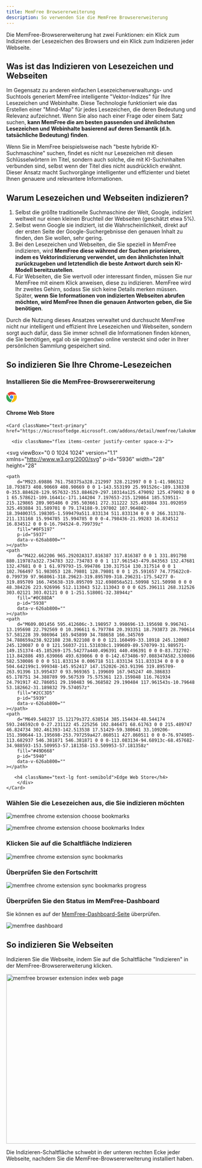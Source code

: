 ```yaml
---
title: MemFree Browsererweiterung
description: So verwenden Sie die MemFree Browsererweiterung
---
```


Die MemFree-Browsererweiterung hat zwei Funktionen: ein Klick zum Indizieren der Lesezeichen des Browsers und ein Klick zum Indizieren jeder Webseite.

## Was ist das Indizieren von Lesezeichen und Webseiten

Im Gegensatz zu anderen einfachen Lesezeichenverwaltungs- und Suchtools generiert MemFree intelligente "Vektor-Indizes" für Ihre Lesezeichen und Webinhalte. Diese Technologie funktioniert wie das Erstellen einer "Mind-Map" für jedes Lesezeichen, die deren Bedeutung und Relevanz aufzeichnet. Wenn Sie also nach einer Frage oder einem Satz suchen, **kann MemFree die am besten passenden und ähnlichsten Lesezeichen und Webinhalte basierend auf deren Semantik (d.h. tatsächliche Bedeutung) finden**.

Wenn Sie in MemFree beispielsweise nach "beste hybride KI-Suchmaschine" suchen, findet es nicht nur Lesezeichen mit diesen Schlüsselwörtern im Titel, sondern auch solche, die mit KI-Suchinhalten verbunden sind, selbst wenn der Titel dies nicht ausdrücklich erwähnt. Dieser Ansatz macht Suchvorgänge intelligenter und effizienter und bietet Ihnen genauere und relevantere Informationen.

## Warum Lesezeichen und Webseiten indizieren?

1. Selbst die größte traditionelle Suchmaschine der Welt, Google, indiziert weltweit nur einen kleinen Bruchteil der Webseiten (geschätzt etwa 5%).
2. Selbst wenn Google sie indiziert, ist die Wahrscheinlichkeit, direkt auf der ersten Seite der Google-Suchergebnisse den genauen Inhalt zu finden, den Sie wollen, sehr gering.
3. Bei den Lesezeichen und Webseiten, die Sie speziell in MemFree indizieren, wird **MemFree diese während der Suchen priorisieren, indem es Vektorindizierung verwendet, um den ähnlichsten Inhalt zurückzugeben und letztendlich die beste Antwort durch sein KI-Modell bereitzustellen**.
4. Für Webseiten, die Sie wertvoll oder interessant finden, müssen Sie nur MemFree mit einem Klick anweisen, diese zu indizieren. MemFree wird Ihr zweites Gehirn, sodass Sie sich keine Details merken müssen. Später, **wenn Sie Informationen von indizierten Webseiten abrufen möchten, wird MemFree Ihnen die genauen Antworten geben, die Sie benötigen**.

Durch die Nutzung dieses Ansatzes verwaltet und durchsucht MemFree nicht nur intelligent und effizient Ihre Lesezeichen und Webseiten, sondern sorgt auch dafür, dass Sie immer schnell die Informationen finden können, die Sie benötigen, egal ob sie irgendwo online versteckt sind oder in Ihrer persönlichen Sammlung gespeichert sind.

## So indizieren Sie Ihre Chrome-Lesezeichen

<Steps>

### Installieren Sie die MemFree-Browsererweiterung

<div className="grid grid-cols-2 gap-4">
    <Card className="text-primary" href="https://chromewebstore.google.com/detail/memfree/dndjodcanbhkomcgihbhcejogiimdmpk">
        <div className="flex items-center justify-center space-x-2">
            <svg viewBox="0 0 1024 1024" version="1.1" xmlns="http://www.w3.org/2000/svg" p-id="3937" width="28" height="28">
                <path d="M123.648 178.346667C361.642667-98.602667 802.986667-43.946667 967.936 279.68h-396.501333c-71.424 0-117.546667-1.621333-167.509334 24.661333-58.709333 30.933333-102.997333 88.234667-118.485333 155.52L123.648 178.389333z" fill="#EA4335" p-id="3938" data-v-626ab800=""></path>
                <path d="M341.674667 512c0 93.866667 76.330667 170.24 170.154666 170.24 93.866667 0 170.154667-76.373333 170.154667-170.24s-76.330667-170.24-170.154667-170.24c-93.866667 0-170.154667 76.373333-170.154666 170.24z" fill="#4285F4" p-id="3939" data-v-626ab800=""></path>
                <path d="M577.877333 734.848c-95.530667 28.373333-207.274667-3.114667-268.501333-108.8-46.762667-80.64-170.24-295.765333-226.346667-393.557333-196.565333 301.226667-27.136 711.808 329.685334 781.866666l165.12-279.509333z" fill="#34A853" p-id="3940" data-v-626ab800=""></path>
                <path d="M669.866667 341.76a233.130667 233.130667 0 0 1 43.008 286.634667c-40.576 69.973333-170.154667 288.682667-232.96 394.581333 367.658667 22.656 635.733333-337.664 514.645333-681.258667H669.866667z" fill="#FBBC05" p-id="3941" data-v-626ab800=""></path>
            </svg>
            <h4 className="text-lg font-semibold">Chrome Web Store</h4>
        </div>
    </Card>

    <Card className="text-primary" href="https://microsoftedge.microsoft.com/addons/detail/memfree/lakokmmabgokjgnjfobhommkjpppihco">

      <div className="flex items-center justify-center space-x-2">

<svg
    viewBox="0 0 1024 1024"
    version="1.1"
    xmlns="http://www.w3.org/2000/svg"
    p-id="5936"
    width="28"
    height="28"
>
    <path
        d="M923.69886 761.758375a328.212997 328.212997 0 0 1-41.986312 18.793873 408.90669 408.90669 0 0 1-143.553199 25.991526c-189.138338 0-353.884628-129.957632-353.884629-297.10314a125.479092 125.479092 0 0 1 65.578621-109.16441c-171.144204 7.197653-215.129864 185.539511-215.129865 289.905486 0 295.503661 272.311222 325.493884 331.092059 325.493884 31.589701 0 79.174188-9.197002 107.964802-18.394003l5.198305-1.599479a511.833134 511.833134 0 0 0 266.313178-211.131168 15.994785 15.994785 0 0 0-4.798436-21.99283 16.834512 16.834512 0 0 0-16.794524-0.799739z"
        fill="#0F5197"
        p-id="5937"
        data-v-626ab800=""
    ></path>
    <path
        d="M422.662206 965.29202A317.816387 317.816387 0 0 1 331.891798 880.119787a322.734783 322.734783 0 0 1 117.961543-479.843563 132.47681 132.47681 0 0 1 61.979793-15.994786 130.317514 130.317514 0 0 1 102.766497 51.983053 128.79801 128.79801 0 0 1 25.591657 74.775622c0-0.799739 97.968061-318.29623-319.895709-318.296231-175.54277 0-319.895709 166.745638-319.895709 312.698056a521.50998 521.50998 0 0 0 48.384226 223.926996 512.113043 512.113043 0 0 0 625.396111 268.312526 303.02121 303.02121 0 0 1-251.518001-32.38944z"
        fill="#0C88DA"
        p-id="5938"
        data-v-626ab800=""
    ></path>
    <path
        d="M609.001456 595.412606c-3.198957 3.998696-13.195698 9.996741-13.195698 22.792569 0 10.396611 6.797784 20.393351 18.793873 28.790614 57.581228 39.986964 165.945899 34.788658 166.345769 34.788659a238.922108 238.922108 0 0 0 121.160499-33.18918 245.120087 245.120087 0 0 0 121.56037-211.531038c1.199609-89.570799-31.989571-149.151374-45.185269-175.54277a440.496391 440.496391 0 0 0-83.732702-113.842886 493.639066 493.639066 0 0 0-142.673486-97.088347A582.530086 582.530086 0 0 0 511.833134 0.006718 511.833134 511.833134 0 0 0 0 504.642199c1.999348-145.952417 147.152026-263.91396 319.895709-263.91396 13.995437 0 93.969365 1.199609 167.945247 40.386833 65.178751 34.388789 99.567539 75.575361 123.159848 116.761934 24.791917 42.786051 29.190483 96.368582 29.190484 117.961543s-10.79648 53.182662-31.189832 79.574057z"
        fill="#2CC3D5"
        p-id="5939"
        data-v-626ab800=""
    ></path>
    <path
        d="M649.548237 15.12179s372.638514 385.154434-48.544174 593.246592c0 0-27.231122 45.225256 102.846471 68.61763 0 0 215.489747 46.824734 302.461393-142.513538 17.51429-59.380641 33.109206-151.390644-13.195698-253.797259a427.860511 427.860511 0 0 0-76.974905-113.682937 546.381871 546.381871 0 0 0-113.083134-94.68913c-68.457682-34.988593-153.509953-57.181358-153.509953-57.181358z"
        fill="#49D668"
        p-id="5940"
        data-v-626ab800=""
    ></path>
</svg>

       <h4 className="text-lg font-semibold">Edge Web Store</h4>
        </div>
    </Card>

</div>

### Wählen Sie die Lesezeichen aus, die Sie indizieren möchten

<img
    className="mt-4 overflow-hidden rounded-lg border"
    src="/images/doc/extension-2.png"
    alt="memfree chrome extension choose bookmarks"
/>

<img
    className="my-4 overflow-hidden rounded-lg border"
    src="/images/doc/extension-3.png"
    alt="memfree chrome extension choose bookmarks Index"
/>

### Klicken Sie auf die Schaltfläche Indizieren

<img
    className="my-4 overflow-hidden rounded-lg border"
    src="/images/doc/extension-bookmarks.webp"
    alt="memfree chrome extension sync bookmarks"
/>

### Überprüfen Sie den Fortschritt

<img
    className="my-4 overflow-hidden rounded-lg border"
    src="/images/doc/extension-5.png"
    alt="memfree chrome extension sync bookmarks progress"
/>

### Überprüfen Sie den Status im MemFree-Dashboard

Sie können es auf der [MemFree-Dashboard-Seite](https://www.memfree.me/dashboard) überprüfen.

<img
    className="my-4 overflow-hidden rounded-lg border"
    src="/images/changelog/dashboard.png"
    alt="memfree dashboard"
/>

</Steps>

## So indizieren Sie Webseiten

Indizieren Sie die Webseite, indem Sie auf die Schaltfläche "Indizieren" in der MemFree-Browsererweiterung klicken.

<Image
    className="mt-4 overflow-hidden rounded-lg border"
    src="/images/changelog/extension-index.webp"
    width="800"
    height="450"
    alt="memfree browser extension index web page"
/>

Die Indizieren-Schaltfläche schwebt in der unteren rechten Ecke jeder Webseite, nachdem Sie die MemFree-Browsererweiterung installiert haben.